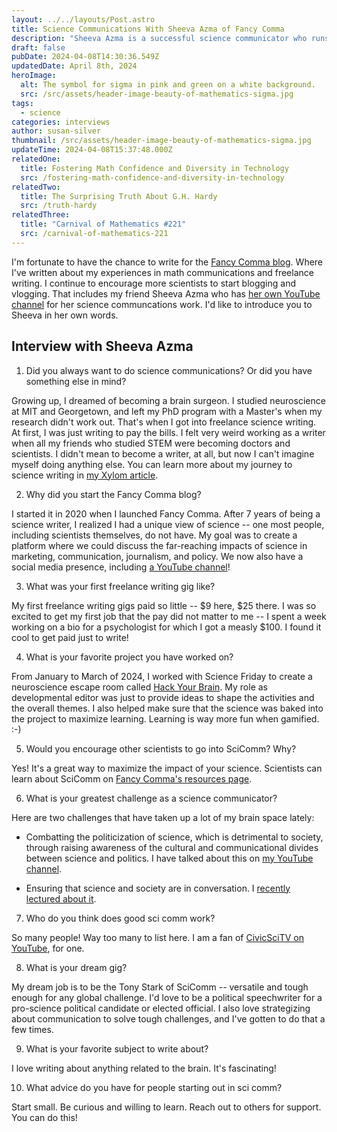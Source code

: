 ```yaml
---
layout: ../../layouts/Post.astro
title: Science Communications With Sheeva Azma of Fancy Comma
description: "Sheeva Azma is a successful science communicator who runs her own freelance business. "
draft: false
pubDate: 2024-04-08T14:30:36.549Z
updatedDate: April 8th, 2024
heroImage:
  alt: The symbol for sigma in pink and green on a white background.
  src: /src/assets/header-image-beauty-of-mathematics-sigma.jpg
tags:
  - science
categories: interviews
author: susan-silver
thumbnail: /src/assets/header-image-beauty-of-mathematics-sigma.jpg
updateTime: 2024-04-08T15:37:48.000Z
relatedOne:
  title: Fostering Math Confidence and Diversity in Technology
  src: /fostering-math-confidence-and-diversity-in-technology
relatedTwo:
  title: The Surprising Truth About G.H. Hardy
  src: /truth-hardy
relatedThree:
  title: "Carnival of Mathematics #221"
  src: /carnival-of-mathematics-221
---
```



I'm fortunate to have the chance to write for the [Fancy Comma blog](https://fancycomma.com/category/uncategorized/author/suzza-silver/). Where I've written about my experiences in math communications and freelance writing. I continue to encourage more scientists to start blogging and vlogging. That includes my friend Sheeva Azma who has [her own YouTube channel](https://www.youtube.com/@fancycomma) for her science communcations work. I'd like to introduce you to Sheeva in her own words.

## Interview with Sheeva Azma


1. Did you always want to do science communications? Or did you have something else in mind?

Growing up, I dreamed of becoming a brain surgeon. I studied neuroscience at MIT and Georgetown, and left my PhD program with a Master's when my research didn't work out. That's when I got into freelance science writing. At first, I was just writing to pay the bills. I felt very weird working as a writer when all my friends who studied STEM were becoming doctors and scientists. I didn't mean to become a writer, at all, but now I can't imagine myself doing anything else. You can learn more about my journey to science writing in [my Xylom article](https://www.thexylom.com/post/science-writing-was-worth-it-it-just-took-longer-than-i-thought).

2. Why did you start the Fancy Comma blog?

I started it in 2020 when I launched Fancy Comma. After 7 years of being a science writer, I realized I had a unique view of science -- one most people, including scientists themselves, do not have. My goal was to create a platform where we could discuss the far-reaching impacts of science in marketing, communication, journalism, and policy. We now also have a social media presence, including [a YouTube channel](https://www.youtube.com/@fancycomma)!

3. What was your first freelance writing gig like?

My first freelance writing gigs paid so little -- $9 here, $25 there. I was so excited to get my first job that the pay did not matter to me -- I spent a week working on a bio for a psychologist for which I got a measly $100. I found it cool to get paid just to write!

4. What is your favorite project you have worked on?

From January to March of 2024, I worked with Science Friday to create a neuroscience escape room called [Hack Your Brain](https://sciencefriday.com/hackyourbrain). My role as developmental editor was just to provide ideas to shape the activities and the overall themes. I also helped make sure that the science was baked into the project to maximize learning. Learning is way more fun when gamified. :-)

5. Would you encourage other scientists to go into SciComm? Why?

Yes! It's a great way to maximize the impact of your science. Scientists can learn about SciComm on [Fancy Comma's resources page](https://www.fancycomma.com/resources).

6. What is your greatest challenge as a science communicator?

Here are two challenges that have taken up a lot of my brain space lately:

- Combatting the politicization of science, which is detrimental to society, through raising awareness of the cultural and communicational divides between science and politics. I have talked about this on [my YouTube channel](https://www.youtube.com/watch?v=gHhRqWKO-o8).

- Ensuring that science and society are in conversation. I [recently lectured about it](https://www.youtube.com/watch?v=yWhAC7pvPYE&ab_channel=FancyComma).

7. Who do you think does good sci comm work?

So many people! Way too many to list here. I am a fan of [CivicSciTV on YouTube](https://www.youtube.com/@CivicSciTV), for one.

8. What is your dream gig?

My dream job is to be the Tony Stark of SciComm -- versatile and tough enough for any global challenge. I'd love to be a political speechwriter for a pro-science political candidate or elected official. I also love strategizing about communication to solve tough challenges, and I've gotten to do that a few times. 

9. What is your favorite subject to write about?

I love writing about anything related to the brain. It's fascinating!

10. What advice do you have for people starting out in sci comm?

Start small. Be curious and willing to learn. Reach out to others for support. You can do this!
